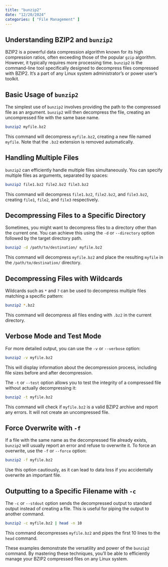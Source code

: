 ```yaml
---
title: "bunzip2"
date: "12/20/2024"
categories: [ "File Management" ]
---
```

## Understanding BZIP2 and `bunzip2`

BZIP2 is a powerful data compression algorithm known for its high compression ratios, often exceeding those of the popular `gzip` algorithm. However, it typically requires more processing time.  `bunzip2` is the command-line tool specifically designed to decompress files compressed with BZIP2.  It's a part of any Linux system administrator's or power user's toolkit.


## Basic Usage of `bunzip2`

The simplest use of `bunzip2` involves providing the path to the compressed file as an argument.  `bunzip2` will then decompress the file, creating an uncompressed file with the same base name.

```bash
bunzip2 myfile.bz2
```

This command will decompress `myfile.bz2`, creating a new file named `myfile`.  Note that the `.bz2` extension is removed automatically.


## Handling Multiple Files

`bunzip2` can efficiently handle multiple files simultaneously.  You can specify multiple files as arguments, separated by spaces:

```bash
bunzip2 file1.bz2 file2.bz2 file3.bz2
```

This command will decompress `file1.bz2`, `file2.bz2`, and `file3.bz2`, creating `file1`, `file2`, and `file3` respectively.


## Decompressing Files to a Specific Directory

Sometimes, you might want to decompress files to a directory other than the current one.  You can achieve this using the `-d` or `--directory` option followed by the target directory path.

```bash
bunzip2 -d /path/to/destination/ myfile.bz2
```

This command will decompress `myfile.bz2` and place the resulting `myfile` in the `/path/to/destination/` directory.


## Decompressing Files with Wildcards

Wildcards such as `*` and `?` can be used to decompress multiple files matching a specific pattern:

```bash
bunzip2 *.bz2
```

This command will decompress all files ending with `.bz2` in the current directory.


## Verbose Mode and Test Mode

For more detailed output, you can use the `-v` or `--verbose` option:

```bash
bunzip2 -v myfile.bz2
```

This will display information about the decompression process, including file sizes before and after decompression.


The `-t` or `--test` option allows you to test the integrity of a compressed file without actually decompressing it:


```bash
bunzip2 -t myfile.bz2
```

This command will check if `myfile.bz2` is a valid BZIP2 archive and report any errors.  It will not create an uncompressed file.



##  Force Overwrite with `-f`

If a file with the same name as the decompressed file already exists, `bunzip2` will usually report an error and refuse to overwrite it.  To force an overwrite, use the `-f` or `--force` option:

```bash
bunzip2 -f myfile.bz2
```

Use this option cautiously, as it can lead to data loss if you accidentally overwrite an important file.


##  Outputting to a Specific Filename with `-c`

The `-c` or `--stdout` option sends the decompressed output to standard output instead of creating a file. This is useful for piping the output to another command.

```bash
bunzip2 -c myfile.bz2 | head -n 10
```

This command decompresses `myfile.bz2` and pipes the first 10 lines to the `head` command.


These examples demonstrate the versatility and power of the `bunzip2` command.  By mastering these techniques, you'll be able to efficiently manage your BZIP2 compressed files on any Linux system.

